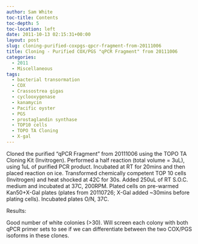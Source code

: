 ```yaml
---
author: Sam White
toc-title: Contents
toc-depth: 5
toc-location: left
date: 2011-10-13 02:15:31+00:00
layout: post
slug: cloning-purified-coxpgs-qpcr-fragment-from-20111006
title: Cloning - Purified COX/PGS "qPCR Fragment" from 20111006
categories:
  - 2011
  - Miscellaneous
tags:
  - bacterial transormation
  - COX
  - Crassostrea gigas
  - cyclooxygenase
  - kanamycin
  - Pacific oyster
  - PGS
  - prostaglandin synthase
  - TOP10 cells
  - TOPO TA Cloning
  - X-gal
---
```


Cloned the purified "qPCR Fragment" from 20111006 using the TOPO TA Cloning Kit (Invitrogen). Performed a half reaction (total volume = 3uL), using 1uL of purified PCR product. Incubated at RT for 20mins and then placed reaction on ice. Transformed chemically competent TOP 10 cells (Invitrogen) and heat shocked at 42C for 30s. Added 250uL of RT S.O.C. medium and incubated at 37C, 200RPM. Plated cells on pre-warmed Kan50+X-Gal plates (plates from 20110726; X-Gal added ~30mins before plating cells). Incubated plates O/N, 37C.

Results:

Good number of white colonies (>30). Will screen each colony with both qPCR primer sets to see if we can differentiate between the two COX/PGS isoforms in these clones.
